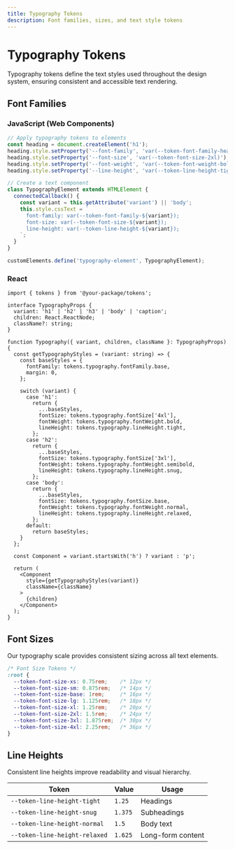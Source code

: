```yaml
---
title: Typography Tokens
description: Font families, sizes, and text style tokens
---
```


# Typography Tokens

Typography tokens define the text styles used throughout the design system, ensuring consistent and accessible text rendering.

## Font Families

### JavaScript (Web Components)

```javascript
// Apply typography tokens to elements
const heading = document.createElement('h1');
heading.style.setProperty('--font-family', 'var(--token-font-family-heading)');
heading.style.setProperty('--font-size', 'var(--token-font-size-2xl)');
heading.style.setProperty('--font-weight', 'var(--token-font-weight-bold)');
heading.style.setProperty('--line-height', 'var(--token-line-height-tight)');

// Create a text component
class TypographyElement extends HTMLElement {
  connectedCallback() {
    const variant = this.getAttribute('variant') || 'body';
    this.style.cssText = `
      font-family: var(--token-font-family-${variant});
      font-size: var(--token-font-size-${variant});
      line-height: var(--token-line-height-${variant});
    `;
  }
}

customElements.define('typography-element', TypographyElement);
```

### React

```tsx
import { tokens } from '@your-package/tokens';

interface TypographyProps {
  variant: 'h1' | 'h2' | 'h3' | 'body' | 'caption';
  children: React.ReactNode;
  className?: string;
}

function Typography({ variant, children, className }: TypographyProps) {
  const getTypographyStyles = (variant: string) => {
    const baseStyles = {
      fontFamily: tokens.typography.fontFamily.base,
      margin: 0,
    };

    switch (variant) {
      case 'h1':
        return {
          ...baseStyles,
          fontSize: tokens.typography.fontSize['4xl'],
          fontWeight: tokens.typography.fontWeight.bold,
          lineHeight: tokens.typography.lineHeight.tight,
        };
      case 'h2':
        return {
          ...baseStyles,
          fontSize: tokens.typography.fontSize['3xl'],
          fontWeight: tokens.typography.fontWeight.semibold,
          lineHeight: tokens.typography.lineHeight.snug,
        };
      case 'body':
        return {
          ...baseStyles,
          fontSize: tokens.typography.fontSize.base,
          fontWeight: tokens.typography.fontWeight.normal,
          lineHeight: tokens.typography.lineHeight.relaxed,
        };
      default:
        return baseStyles;
    }
  };

  const Component = variant.startsWith('h') ? variant : 'p';
  
  return (
    <Component 
      style={getTypographyStyles(variant)}
      className={className}
    >
      {children}
    </Component>
  );
}
```

## Font Sizes

Our typography scale provides consistent sizing across all text elements.

```css
/* Font Size Tokens */
:root {
  --token-font-size-xs: 0.75rem;    /* 12px */
  --token-font-size-sm: 0.875rem;   /* 14px */
  --token-font-size-base: 1rem;     /* 16px */
  --token-font-size-lg: 1.125rem;   /* 18px */
  --token-font-size-xl: 1.25rem;    /* 20px */
  --token-font-size-2xl: 1.5rem;    /* 24px */
  --token-font-size-3xl: 1.875rem;  /* 30px */
  --token-font-size-4xl: 2.25rem;   /* 36px */
}
```

## Line Heights

Consistent line heights improve readability and visual hierarchy.

| Token | Value | Usage |
|-------|-------|-------|
| `--token-line-height-tight` | `1.25` | Headings |
| `--token-line-height-snug` | `1.375` | Subheadings |
| `--token-line-height-normal` | `1.5` | Body text |
| `--token-line-height-relaxed` | `1.625` | Long-form content |
